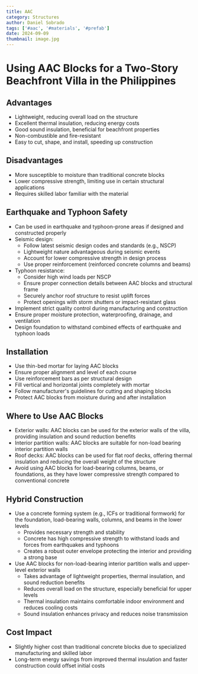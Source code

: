 ```yaml
---
title: AAC
category: Structures
author: Daniel Sobrado
tags: ['#aac', '#materials', '#prefab']
date: 2024-09-09
thumbnail: image.jpg
---
```


# Using AAC Blocks for a Two-Story Beachfront Villa in the Philippines

## Advantages
- Lightweight, reducing overall load on the structure
- Excellent thermal insulation, reducing energy costs
- Good sound insulation, beneficial for beachfront properties
- Non-combustible and fire-resistant
- Easy to cut, shape, and install, speeding up construction

## Disadvantages
- More susceptible to moisture than traditional concrete blocks
- Lower compressive strength, limiting use in certain structural applications
- Requires skilled labor familiar with the material

## Earthquake and Typhoon Safety
- Can be used in earthquake and typhoon-prone areas if designed and constructed properly
- Seismic design:
  - Follow latest seismic design codes and standards (e.g., NSCP)
  - Lightweight nature advantageous during seismic events
  - Account for lower compressive strength in design process
  - Use proper reinforcement (reinforced concrete columns and beams)
- Typhoon resistance:
  - Consider high wind loads per NSCP
  - Ensure proper connection details between AAC blocks and structural frame
  - Securely anchor roof structure to resist uplift forces
  - Protect openings with storm shutters or impact-resistant glass
- Implement strict quality control during manufacturing and construction
- Ensure proper moisture protection, waterproofing, drainage, and ventilation
- Design foundation to withstand combined effects of earthquake and typhoon loads

## Installation
- Use thin-bed mortar for laying AAC blocks
- Ensure proper alignment and level of each course
- Use reinforcement bars as per structural design
- Fill vertical and horizontal joints completely with mortar
- Follow manufacturer's guidelines for cutting and shaping blocks
- Protect AAC blocks from moisture during and after installation

## Where to Use AAC Blocks
- Exterior walls: AAC blocks can be used for the exterior walls of the villa, providing insulation and sound reduction benefits
- Interior partition walls: AAC blocks are suitable for non-load bearing interior partition walls
- Roof decks: AAC blocks can be used for flat roof decks, offering thermal insulation and reducing the overall weight of the structure
- Avoid using AAC blocks for load-bearing columns, beams, or foundations, as they have lower compressive strength compared to conventional concrete

## Hybrid Construction
- Use a concrete forming system (e.g., ICFs or traditional formwork) for the foundation, load-bearing walls, columns, and beams in the lower levels
  - Provides necessary strength and stability
  - Concrete has high compressive strength to withstand loads and forces from earthquakes and typhoons
  - Creates a robust outer envelope protecting the interior and providing a strong base
- Use AAC blocks for non-load-bearing interior partition walls and upper-level exterior walls
  - Takes advantage of lightweight properties, thermal insulation, and sound reduction benefits
  - Reduces overall load on the structure, especially beneficial for upper levels
  - Thermal insulation maintains comfortable indoor environment and reduces cooling costs
  - Sound insulation enhances privacy and reduces noise transmission

## Cost Impact
- Slightly higher cost than traditional concrete blocks due to specialized manufacturing and skilled labor
- Long-term energy savings from improved thermal insulation and faster construction could offset initial costs